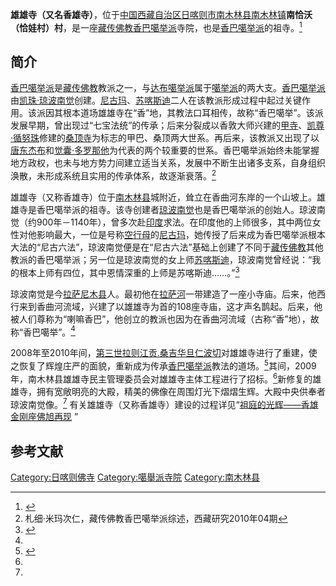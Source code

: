 {{Infobox Tibetan Buddhist monastery
|name =雄雄寺（香雄寺）
|image =
|image size = 250px
|alt = 
|caption = 
|t=
|w=
|to = 
|ipa={{IPA|}}
|z=
|thdl=
|e=
|tc=雄雄寺（香雄寺）
|s=雄雄寺（香雄寺）
|p=
|m=
|k=
|pushpin_map = 
|latd =  | latm =  | lats =  | latNS = 
|longd=  | longm= | longs =| longEW = 
|iso_region = 
|map_caption = 
|mapsize = 
|location_country = 中国
|location = {{CHN}}[[西藏自治区|西藏自治区]][[日喀则市|日喀则市]][[南木林县|南木林县]][[南木林镇|南木林镇]]恰娃村
|coordinates_display =
|founded_by = 
|date_founded =
|date_renovated =
|sect = [[香巴噶举派|香巴噶举派]]
|mather =
|children =
|dedicated_to = 
|tulku =
|head_lama = 
|head_mgh =
|no._of_monks = 
|architecture = 
|festivals =
|footnotes = 
}}
'''雄雄寺（又名香雄寺）'''，位于[[中国|中国]][[西藏自治区|西藏自治区]][[日喀则市|日喀则市]][[南木林县|南木林县]][[南木林镇|南木林镇]]'''南恰沃（恰娃村）村'''，是一座[[藏传佛教|藏传佛教]][[香巴噶举派|香巴噶举派]]寺院，也是[[香巴噶举派|香巴噶举派]]的祖寺。<ref name=zgzbw>{{Cite web |url=http://www.bidchance.com/calggnew/2009/08/13/1940340.html |title=雄雄寺主体工程招标公告，中国招标网，2009-08-13 |access-date=2013-08-13 |archive-url=https://web.archive.org/web/20150607003002/http://www.bidchance.com/calggnew/2009/08/13/1940340.html |archive-date=2015-06-07 |dead-url=yes }}</ref>

==简介==
[[香巴噶举派|香巴噶举派]]是[[藏传佛教|藏传佛教]]教派之一，与[[达布噶举派|达布噶举派]]属于[[噶举派|噶举派]]的两大支。[[香巴噶举派|香巴噶举派]]由[[琼波南觉|凯珠·琼波南觉]]创建。[[尼古玛|尼古玛]]、[[苏喀斯迪|苏喀斯迪]]二人在该教派形成过程中起过关键作用。该派因其根本道场雄雄寺在“香”地，其教法口耳相传，故称“香巴噶举”。该派发展早期，曾出现过“七宝法统”的传承；后来分裂成以香敦大师兴建的[[甲寺|甲寺]]、[[凯尊·循努珠|凯尊·循努珠]]修建的[[桑顶寺|桑顶寺]]为标志的甲巴、桑顶两大世系。再后来，该教派又出现了以[[唐东杰布|唐东杰布]]和[[觉囊·多罗那他|觉囊·多罗那他]]为代表的两个较重要的世系。香巴噶举派始终未能掌握地方政权，也未与地方势力间建立适当关系，发展中不断生出诸多支系，自身组织涣散，未形成系统且实用的传承体系，故逐渐衰落。<ref>札细·米玛次仁，藏传佛教香巴噶举派综述，西藏研究2010年04期</ref>

雄雄寺（又称香雄寺）位于[[南木林县|南木林县]]城附近，耸立在香曲河东岸的一个山坡上。雄雄寺是香巴噶举派的祖寺。该寺创建者[[琼波南觉|琼波南觉]]也是香巴噶举派的创始人。琼波南觉（约900年－1140年），曾多次赴[[印度|印度]]求法。在印度他的上师很多，其中两位女性对他影响最大，一位是号称[[空行母|空行母]]的[[尼古玛|尼古玛]]，她传授了后来成为香巴噶举派根本大法的“尼古六法”，琼波南觉便是在“尼古六法”基础上创建了不同于[[藏传佛教|藏传佛教]]其他教派的香巴噶举派；另一位是琼波南觉的女上师[[苏喀斯迪|苏喀斯迪]]，琼波南觉曾经说：“我的根本上师有四位，其中恩情深重的上师是苏喀斯迪……。”<ref name=zgxzxww>{{Cite web |url=http://www.chinatibetnews.com/lvyou/2011-01/06/content_619041.htm |title=“香巴文化”与“女儿国”，中国西藏新闻网，2011年01月06日 |accessdate=2013年8月13日 |archive-date=2011年1月12日 |archive-url=https://web.archive.org/web/20110112020408/http://www.chinatibetnews.com/lvyou/2011-01/06/content_619041.htm |dead-url=yes }}</ref>

琼波南觉是今[[拉萨|拉萨]][[尼木县|尼木县]]人。最初他在[[拉萨河|拉萨河]]一带建造了一座小寺庙。后来，他西行来到香曲河流域，兴建了以雄雄寺为首的108座寺庙，这才声名鹊起。后来，他被人们尊称为“喇嘛香巴”，他创立的教派也因为在香曲河流域（古称“香”地），故称“香巴噶举”。<ref name=zgxzxww/>

2008年至2010年间，[https://web.archive.org/web/20160305010653/http://blog.163.com/laoshu_yu/blog/static/5968726620092243346544/ 第三世拉则江贡.桑吉华旦仁波切]对雄雄寺进行了重建，使之恢复了辉煌庄严的面貌，重新成为传承[[香巴噶举派|香巴噶举派]]教法的道场。<ref>{{Cite web |url=http://www.foyuan.net/article-836043-1.html |title=白玛哈嘎拉 观世音菩萨慈悲力量化身，佛缘网站，2013-3-8 |access-date=2013-08-13 |archive-date=2020-08-09 |archive-url=https://web.archive.org/web/20200809055907/http://www.foyuan.net/article-836043-1.html |dead-url=no }}</ref>其间，2009年，南木林县雄雄寺民主管理委员会对雄雄寺主体工程进行了招标。<ref name=zgzbw/>新修复的雄雄寺，拥有宽敞明亮的大殿，精美的佛像在周围灯光下熠熠生辉。大殿中央供奉者琼波南觉像。<ref name=zgxzxww/>
有关雄雄寺（又称香雄寺）建设的过程详见“[http://blog.sina.com.cn/s/blog_631c31220100ogx9.html 祖庭的光辉——香雄金刚座佛旭再现] {{Wayback|url=http://blog.sina.com.cn/s/blog_631c31220100ogx9.html |date=20200809055858 }}”

==参考文献==
{{reflist}}

{{日喀则地标}}
[[Category:日喀则佛寺|Category:日喀则佛寺]]
[[Category:噶舉派寺院|Category:噶舉派寺院]]
[[Category:南木林县|Category:南木林县]]